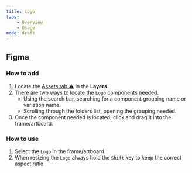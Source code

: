 ```yaml
---
title: Logo
tabs:
    - Overview
    - Usage
mode: draft
---
```


## Figma

### How to add

1. Locate the [Assets tab :warning:]() in the **Layers**.
2. There are two ways to locate the `Logo` components needed. 
	* Using the search bar, searching for a component grouping name or variation name.
	* Scrolling through the folders list, opening the grouping needed.
3. Once the component needed is located, click and drag it into the frame/artboard. 


### How to use


1. Select the `Logo` in the frame/artboard. 
2. When resizing the `Logo` always hold the `Shift` key to keep the correct aspect ratio. 

